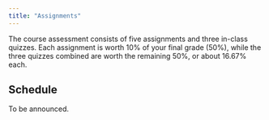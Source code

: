 ```yaml
---
title: "Assignments"
---
```


The course assessment consists of five assignments and three in-class quizzes. Each assignment is worth 10% of your final grade (50%), while the three quizzes combined are worth the remaining 50%, or about 16.67% each.

## Schedule

To be announced.